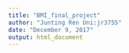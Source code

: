 ```yaml
---
title: "BMI_final_project"
author: "Junting Ren Uni:jr3755"
date: "December 9, 2017"
output: html_document
---
```



```r

```

```r


```


```r


```

```r


```


```r



```



```r


```



```r



```

